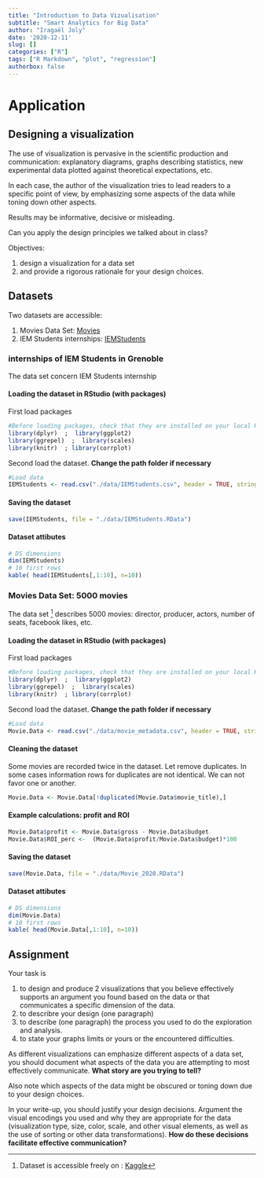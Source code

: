 ```yaml
---
title: "Introduction to Data Vizualisation"
subtitle: "Smart Analytics for Big Data"
author: "Iragaël Joly"
date: '2020-12-11'
slug: []
categories: ["R"]
tags: ["R Markdown", "plot", "regression"]
authorbox: false
---
```



# Application {.tabset}
## Designing a visualization

The use of visualization is pervasive in the scientific production and communication: explanatory diagrams, graphs describing statistics, new experimental data plotted against theoretical expectations, etc. 

In each case, the author of the visualization tries to lead readers to a specific point of view, by emphasizing some aspects of the data while toning down other aspects. 

Results may be informative, decisive or misleading. 

Can you apply the design principles we talked about in class? 

Objectives:

1. design a visualization for a data set 
1. and provide a rigorous rationale for your design choices. 


## Datasets {.tabset}

Two datasets are accessible: 

1. Movies Data Set: [Movies](/Data-pdf/movie_metadata.csv)
1. IEM Students internships: [IEMStudents](/Data-pdf/IEMStudents.csv)

### internships of IEM Students in Grenoble

The data set concern IEM Students internship

#### Loading the dataset in RStudio (with packages)

First load packages

```r
#Before loading packages, check that they are installed on your local RStudio !
library(dplyr)  ;  library(ggplot2)
library(ggrepel)  ;  library(scales)
library(knitr)  ; library(corrplot)
```

Second load the dataset. **Change the path folder if necessary**

```r
#Load data
IEMStudents <- read.csv("./data/IEMStudents.csv", header = TRUE, stringsAsFactors = FALSE)
```


#### Saving the dataset

```r
save(IEMStudents, file = "./data/IEMStudents.RData")
```

#### Dataset attibutes

```r
# DS dimensions
dim(IEMStudents)
# 10 first rows
kable( head(IEMStudents[,1:10], n=10))
```




### Movies Data Set: 5000 movies

The data set [^1] describes 5000 movies: director, producer, actors, number of seats, facebook likes, etc.

[^1]: Dataset is accessible freely on : [Kaggle](https://www.kaggle.com/tmdb/tmdb-movie-metadata)


#### Loading the dataset in RStudio (with packages)

First load packages

```r
#Before loading packages, check that they are installed on your local RStudio !
library(dplyr)  ;  library(ggplot2)
library(ggrepel)  ;  library(scales)
library(knitr)  ; library(corrplot)
```

Second load the dataset. **Change the path folder if necessary**

```r
#Load data
Movie.Data <- read.csv("./data/movie_metadata.csv", header = TRUE, stringsAsFactors = FALSE)
```

#### Cleaning the dataset 

Some movies are recorded twice in the dataset. Let remove duplicates.
In some cases information rows for duplicates are not identical. We can not favor one or another.

```r
Movie.Data <- Movie.Data[!duplicated(Movie.Data$movie_title),]
```

#### Example calculations: profit and ROI

```r
Movie.Data$profit <- Movie.Data$gross - Movie.Data$budget
Movie.Data$ROI_perc <-  (Movie.Data$profit/Movie.Data$budget)*100
```

#### Saving the dataset

```r
save(Movie.Data, file = "./data/Movie_2020.RData")
```

#### Dataset attibutes

```r
# DS dimensions
dim(Movie.Data)
# 10 first rows
kable( head(Movie.Data[,1:10], n=10))
```



## Assignment

Your task is

1. to design and produce 2 visualizations that you believe effectively supports an argument you found based on the data or that communicates a specific dimension of the data.
1. to describre your design (one paragraph) 
1. to describe (one paragraph) the process you used to do the exploration and analysis. 
1. to state your graphs limits or yours or the encountered difficulties.


As different visualizations can emphasize different aspects of a data set, you should document what aspects of the data you are attempting to most effectively communicate. **What story are you trying to tell?** 

Also note which aspects of the data might be obscured or toning down due to your design choices.

In your write-up, you should justify your design decisions. Argument the visual encodings you used and why they are appropriate for the data (visualization type, size, color, scale, and other visual elements, as well as the use of sorting or other data transformations). **How do these decisions facilitate effective communication?**

